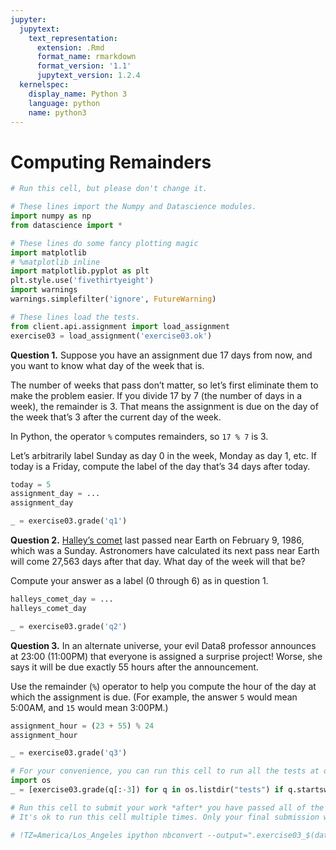 ```yaml
---
jupyter:
  jupytext:
    text_representation:
      extension: .Rmd
      format_name: rmarkdown
      format_version: '1.1'
      jupytext_version: 1.2.4
  kernelspec:
    display_name: Python 3
    language: python
    name: python3
---
```


# Computing Remainders

```python
# Run this cell, but please don't change it.

# These lines import the Numpy and Datascience modules.
import numpy as np
from datascience import *

# These lines do some fancy plotting magic
import matplotlib
# %matplotlib inline
import matplotlib.pyplot as plt
plt.style.use('fivethirtyeight')
import warnings
warnings.simplefilter('ignore', FutureWarning)

# These lines load the tests.
from client.api.assignment import load_assignment 
exercise03 = load_assignment('exercise03.ok')
```

**Question 1.** Suppose you have an assignment due 17 days from now, and you want to know what day of the week that is.

The number of weeks that pass don't matter, so let's first eliminate them to make the problem easier.  If you divide 17 by 7 (the number of days in a week), the remainder is 3.  That means the assignment is due on the day of the week that's 3 after the current day of the week.

In Python, the operator `%` computes remainders, so `17 % 7` is 3.

Let's arbitrarily label Sunday as day 0 in the week, Monday as day 1, etc.  If today is a Friday, compute the label of the day that's 34 days after today.

```python
today = 5
assignment_day = ...
assignment_day
```

```python
_ = exercise03.grade('q1')
```

**Question 2.** [Halley's comet](https://en.wikipedia.org/wiki/Halley%27s_Comet) last passed near Earth on February 9, 1986, which was a Sunday.  Astronomers have calculated its next pass near Earth will come 27,563 days after that day.  What day of the week will that be?

Compute your answer as a label (0 through 6) as in question 1.

```python
halleys_comet_day = ...
halleys_comet_day
```

```python
_ = exercise03.grade('q2')
```

**Question 3.** In an alternate universe, your evil Data8 professor announces at 23:00 (11:00PM) that everyone is assigned a surprise project!  Worse, she says it will be due exactly 55 hours after the announcement.

Use the remainder (`%`) operator to help you compute the hour of the day at which the assignment is due.  (For example, the answer `5` would mean 5:00AM, and `15` would mean 3:00PM.)

```python
assignment_hour = (23 + 55) % 24
assignment_hour
```

```python
_ = exercise03.grade('q3')
```

```python
# For your convenience, you can run this cell to run all the tests at once!
import os
_ = [exercise03.grade(q[:-3]) for q in os.listdir("tests") if q.startswith('q')]
```

```python
# Run this cell to submit your work *after* you have passed all of the test cells.
# It's ok to run this cell multiple times. Only your final submission will be scored.

# !TZ=America/Los_Angeles ipython nbconvert --output=".exercise03_$(date +%m%d_%H%M)_submission.html" exercise03.ipynb
```
